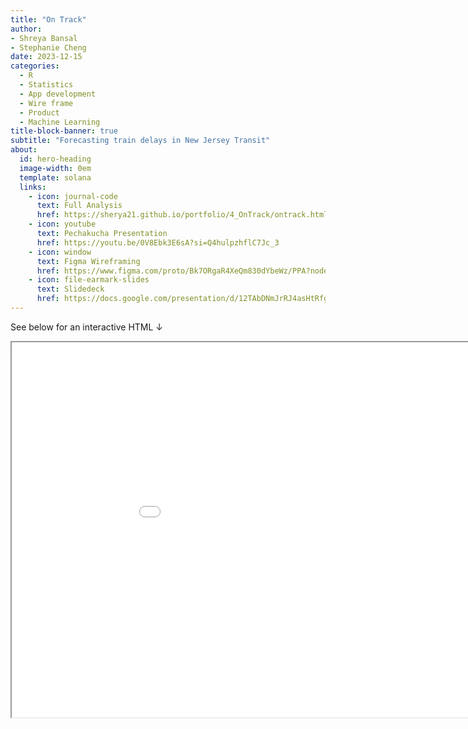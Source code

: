 ```yaml
---
title: "On Track"
author:
- Shreya Bansal
- Stephanie Cheng
date: 2023-12-15
categories:
  - R
  - Statistics
  - App development
  - Wire frame
  - Product
  - Machine Learning
title-block-banner: true
subtitle: "Forecasting train delays in New Jersey Transit"
about:
  id: hero-heading
  image-width: 0em
  template: solana
  links:
    - icon: journal-code
      text: Full Analysis
      href: https://sherya21.github.io/portfolio/4_OnTrack/ontrack.html  
    - icon: youtube
      text: Pechakucha Presentation
      href: https://youtu.be/0V8Ebk3E6sA?si=Q4hulpzhflC7Jc_3
    - icon: window
      text: Figma Wireframing
      href: https://www.figma.com/proto/Bk7ORgaR4XeQm830dYbeWz/PPA?node-id=13-457&source=email_invite&mode=design&t=Zw661lbDtbzhUPqT-1
    - icon: file-earmark-slides
      text: Slidedeck
      href: https://docs.google.com/presentation/d/12TAbDNmJrRJ4asHtRfg1bzuZPKZeka38F76zeve-3Z8/edit?usp=sharing
---
```


See below for an interactive HTML &darr;


<iframe src="ontrack.html" width="200%" height="600px"></iframe>
